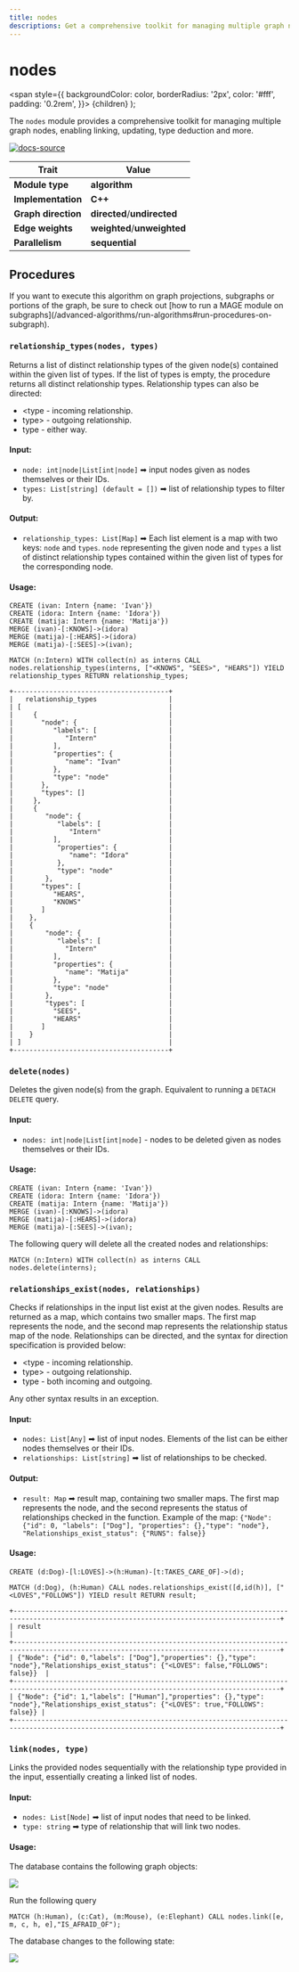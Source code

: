 ```yaml
---
title: nodes
descriptions: Get a comprehensive toolkit for managing multiple graph nodes, enabling linking, updating, type deduction and more.
---
```



# nodes

<span
style={{
  backgroundColor: color,
  borderRadius: '2px',
  color: '#fff',
  padding: '0.2rem',
}}>
{children}
</span>
);

The `nodes` module provides a comprehensive toolkit for managing multiple graph nodes, enabling linking, updating, type deduction and more.

[![docs-source](https://img.shields.io/badge/source-nodes-FB6E00?logo=github&style=for-the-badge)](https://github.com/memgraph/mage/tree/main/cpp/nodes_module)

| Trait               | Value                                                 |
| ------------------- | ----------------------------------------------------- |
| **Module type**     | <Highlight color="#FB6E00">**algorithm**</Highlight>  |
| **Implementation**  | <Highlight color="#FB6E00">**C++**</Highlight>        |
| **Graph direction** | <Highlight color="#FB6E00">**directed**</Highlight>/<Highlight color="#FB6E00">**undirected**</Highlight> |
| **Edge weights**    | <Highlight color="#FB6E00">**weighted**</Highlight>/<Highlight color="#FB6E00">**unweighted**</Highlight> |
| **Parallelism**     | <Highlight color="#FB6E00">**sequential**</Highlight> |

## Procedures

<Callout type="info">
If you want to execute this algorithm on graph projections, subgraphs or portions of the graph, be sure to check out [how to run a MAGE module on subgraphs](/advanced-algorithms/run-algorithms#run-procedures-on-subgraph).
</Callout>

### `relationship_types(nodes, types)`

Returns a list of distinct relationship types of the given node(s) contained within the given list of types. If the list of types is empty, the procedure returns all distinct relationship types. Relationship types can also be directed:
- &lt;type - incoming relationship.
- type> - outgoing relationship.
- type - either way.

#### Input:

- `node: int|node|List[int|node]` ➡ input nodes given as nodes themselves or their IDs.
- `types: List[string] (default = [])` ➡ list of relationship types to filter by.

#### Output:

- `relationship_types: List[Map]` ➡ Each list element is a map with two keys: `node` and `types`. `node` representing the given node and `types` a list of distinct relationship types contained within the given list of types for the corresponding node.

#### Usage:

```cypher
CREATE (ivan: Intern {name: 'Ivan'})
CREATE (idora: Intern {name: 'Idora'})
CREATE (matija: Intern {name: 'Matija'})
MERGE (ivan)-[:KNOWS]->(idora)
MERGE (matija)-[:HEARS]->(idora)
MERGE (matija)-[:SEES]->(ivan);
```

```cypher
MATCH (n:Intern) WITH collect(n) as interns CALL nodes.relationship_types(interns, ["<KNOWS", "SEES>", "HEARS"]) YIELD relationship_types RETURN relationship_types;
```

```plaintext
+---------------------------------------+
|   relationship_types                  |
| [                                     |
|     {                                 |
|       "node": {                       |
|          "labels": [                  |
|             "Intern"                  |
|          ],                           |
|          "properties": {              |
|             "name": "Ivan"            |
|          },                           |
|          "type": "node"               |
|       },                              |
|       "types": []                     |
|     },                                |
|     {                                 |
|        "node": {                      |
|           "labels": [                 |
|              "Intern"                 |
|          ],                           |
|           "properties": {             |
|              "name": "Idora"          |
|           },                          |
|           "type": "node"              |
|        },                             |
|       "types": [                      |
|          "HEARS",                     |
|          "KNOWS"                      |
|       ]                               |
|    },                                 |
|    {                                  |
|        "node": {                      |
|           "labels": [                 |
|             "Intern"                  |
|          ],                           |
|          "properties": {              |
|             "name": "Matija"          |
|          },                           |
|          "type": "node"               |
|        },                             |
|        "types": [                     |
|          "SEES",                      |
|          "HEARS"                      |
|       ]                               |
|    }                                  |
| ]                                     |
+---------------------------------------+
```

### `delete(nodes)`

Deletes the given node(s) from the graph. Equivalent to running a `DETACH DELETE` query.

#### Input:

- `nodes: int|node|List[int|node]` - nodes to be deleted given as nodes themselves or their IDs.

#### Usage:

```cypher
CREATE (ivan: Intern {name: 'Ivan'})
CREATE (idora: Intern {name: 'Idora'})
CREATE (matija: Intern {name: 'Matija'})
MERGE (ivan)-[:KNOWS]->(idora)
MERGE (matija)-[:HEARS]->(idora)
MERGE (matija)-[:SEES]->(ivan);
```

The following query will delete all the created nodes and relationships:
```cypher
MATCH (n:Intern) WITH collect(n) as interns CALL nodes.delete(interns);
```

### `relationships_exist(nodes, relationships)`

Checks if relationships in the input list exist at the given nodes. Results are returned as a map, which contains two smaller maps. The first map represents the node, and the second map represents the relationship status map of the node. Relationships can be directed, and the syntax for direction specification is provided below:
- &lt;type - incoming relationship.
- type> - outgoing relationship.
- type - both incoming and outgoing.

Any other syntax results in an exception.

#### Input:

- `nodes: List[Any]` ➡ list of input nodes. Elements of the list can be either nodes themselves or their IDs.
- `relationships: List[string]` ➡ list of relationships to be checked.

#### Output:

- `result: Map` ➡ result map, containing two smaller maps. The first map represents the node, and the second represents the status of relationships checked in the function. Example of the map: `{"Node": {"id": 0, "labels": ["Dog"], "properties": {},"type": "node"}, "Relationships_exist_status": {"RUNS": false}}`

#### Usage:

```cypher
CREATE (d:Dog)-[l:LOVES]->(h:Human)-[t:TAKES_CARE_OF]->(d);
```

```cypher
MATCH (d:Dog), (h:Human) CALL nodes.relationships_exist([d,id(h)], ["<LOVES","FOLLOWS"]) YIELD result RETURN result;
```

```plaintext
+-----------------------------------------------------------------------------------------------------------------------------------------+
| result                                                                                                                                  |
+-----------------------------------------------------------------------------------------------------------------------------------------+
| {"Node": {"id": 0,"labels": ["Dog"],"properties": {},"type": "node"},"Relationships_exist_status": {"<LOVES": false,"FOLLOWS": false}}  |               
+-----------------------------------------------------------------------------------------------------------------------------------------+
| {"Node": {"id": 1,"labels": ["Human"],"properties": {},"type": "node"},"Relationships_exist_status": {"<LOVES": true,"FOLLOWS": false}} |
+-----------------------------------------------------------------------------------------------------------------------------------------+
```


### `link(nodes, type)`

Links the provided nodes sequentially with the relationship type provided in the input, essentially creating a linked list of nodes.

#### Input:

- `nodes: List[Node]` ➡ list of input nodes that need to be linked.
- `type: string` ➡ type of relationship that will link two nodes.

#### Usage:

The database contains the following graph objects: 

![](/pages/advanced-algorithms/available-algorithms/nodes/graph_before.png)

Run the following query

```cypher
MATCH (h:Human), (c:Cat), (m:Mouse), (e:Elephant) CALL nodes.link([e, m, c, h, e],"IS_AFRAID_OF");
```

The database changes to the following state: 

![](/pages/advanced-algorithms/available-algorithms/nodes/graph_after.png)